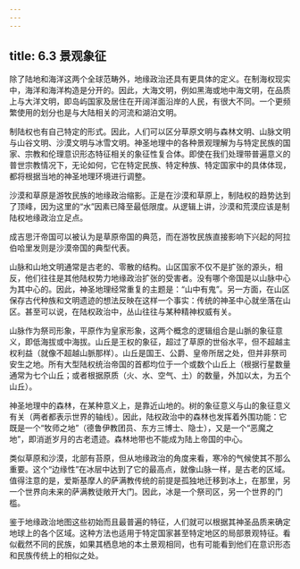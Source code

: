 ```yaml
---
---
---
```

title: 6.3 景观象征
---



除了陆地和海洋这两个全球范畴外，地缘政治还具有更具体的定义。在制海权现实中，海洋和海洋构造是分开的。因此，大海文明，例如黑海或地中海文明，在品质上与大洋文明，即岛屿国家及居住在开阔洋面沿岸的人民，有很大不同。一个更频繁使用的划分也是与大陆相关的河流和湖泊文明。

制陆权也有自己特定的形式。因此，人们可以区分草原文明与森林文明、山脉文明与山谷文明、沙漠文明与冰雪文明。神圣地理中的各种景观理解为与特定民族的国家、宗教和伦理意识形态特征相关的象征性复合体。即使在我们处理带普遍意义的普世宗教情况下，无论如何，它在特定民族、特定种族、特定国家中的具体体现，都将根据当地的神圣地理环境进行调整。

沙漠和草原是游牧民族的地缘政治缩影。正是在沙漠和草原上，制陆权的趋势达到了顶峰，因为这里的“水”因素已降至最低限度。从逻辑上讲，沙漠和荒漠应该是制陆权地缘政治立足点。

成吉思汗帝国可以被认为是草原帝国的典范，而在游牧民族直接影响下兴起的阿拉伯哈里发则是沙漠帝国的典型代表。

山脉和山地文明通常是古老的、零散的结构。山区国家不仅不是扩张的源头，相反，他们往往是其他陆权势力地缘政治扩张的受害者。没有哪个帝国是以山脉中心为其中心的。因此，神圣地理经常重复的主题是：“山中有鬼”。另一方面，在山区保存古代种族和文明遗迹的想法反映在这样一个事实：传统的神圣中心就坐落在山区。甚至可以说，在陆权政治中，丛山往往与某种精神权威有关。

山脉作为祭司形象，平原作为皇家形象，这两个概念的逻辑组合是山脈的象征意义，即低海拔或中海拔。山丘是王权的象征，超过了草原的世俗水平，但不超越主权利益（就像不超越山脈那样）。山丘是国王、公爵、皇帝所居之处，但并非祭司安生之地。所有大型陆权统治帝国的首都均位于一个或数个山丘上（根据行星数量通常为七个山丘；或者根据原质（火、水、空气、土）的数量，外加以太，为五个山丘）。

神圣地理中的森林，在某种意义上，是靠近山地的。树的象征意义与山的象征意义有关（两者都表示世界的轴线）。因此，陆权政治中的森林也发挥着外围功能：它既是一个“牧师之地”（德鲁伊教团员、东方三博士、隐士），又是一个“恶魔之地”，即消逝岁月的古老遗迹。森林地带也不能成为陆上帝国的中心。

类似草原和沙漠，北部有苔原，但从地缘政治的角度来看，寒冷的气候使其不那么重要。这个“边缘性”在冰层中达到了它的最高点，就像山脉一样，是古老的区域。值得注意的是，爱斯基摩人的萨满教传统的前提是孤独地迁移到冰上，在那里，另一个世界向未来的萨满教徒敞开大门。因此，冰是一个祭司区，另一个世界的门槛。

鉴于地缘政治地图这些初始而且最普遍的特征，人们就可以根据其神圣品质来确定地球上的各个区域。这种方法也适用于特定国家甚至特定地区的局部景观特征。看似截然不同的民族，如果其栖息地的本土景观相同，也有可能看到他们在意识形态和民族传统上的相似之处。
